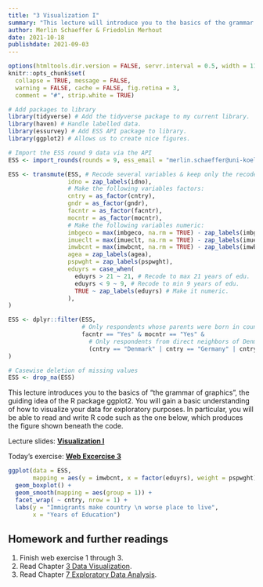 ```yaml
---
title: "3 Visualization I"
summary: "This lecture will introduce you to the basics of the grammar of graphics and ggplot2."
author: Merlin Schaeffer & Friedolin Merhout
date: 2021-10-18
publishdate: 2021-09-03
---
```


```r
options(htmltools.dir.version = FALSE, servr.interval = 0.5, width = 115, digits = 2)
knitr::opts_chunk$set(
  collapse = TRUE, message = FALSE, 
  warning = FALSE, cache = FALSE, fig.retina = 3,
  comment = "#", strip.white = TRUE)

# Add packages to library
library(tidyverse) # Add the tidyverse package to my current library.
library(haven) # Handle labelled data.
library(essurvey) # Add ESS API package to library.
library(ggplot2) # Allows us to create nice figures.

# Import the ESS round 9 data via the API
ESS <- import_rounds(rounds = 9, ess_email = "merlin.schaeffer@uni-koeln.de", format = "spss")

ESS <- transmute(ESS, # Recode several variables & keep only the recoded ones (i.e., transmute vs mutate). #<<
                 idno = zap_labels(idno),
                 # Make the following variables factors:
                 cntry = as_factor(cntry), 
                 gndr = as_factor(gndr),
                 facntr = as_factor(facntr),
                 mocntr = as_factor(mocntr),
                 # Make the following variables numeric:
                 imbgeco = max(imbgeco, na.rm = TRUE) - zap_labels(imbgeco), # Also turn scale around.
                 imueclt = max(imueclt, na.rm = TRUE) - zap_labels(imueclt), # Also turn scale around.
                 imwbcnt = max(imwbcnt, na.rm = TRUE) - zap_labels(imwbcnt), # Also turn scale around.
                 agea = zap_labels(agea),
                 pspwght = zap_labels(pspwght),
                 eduyrs = case_when(
                   eduyrs > 21 ~ 21, # Recode to max 21 years of edu.
                   eduyrs < 9 ~ 9, # Recode to min 9 years of edu.
                   TRUE ~ zap_labels(eduyrs) # Make it numeric.
                 ),
)

ESS <- dplyr::filter(ESS,
                     # Only respondents whose parents were born in country of interview.
                     facntr == "Yes" & mocntr == "Yes" &
                       # Only respondents from direct neighbors of Denmark:
                       (cntry == "Denmark" | cntry == "Germany" | cntry == "Sweden" | cntry == "Norway")
)

# Casewise deletion of missing values
ESS <- drop_na(ESS)
```

This lecture introduces you to the basics of "the grammar of graphics", the guiding idea of the R package ggplot2. You will gain a basic understanding of how to visualize your data for exploratory purposes. In particular, you will be able to read and write R code such as the one below, which produces the figure shown beneath the code.

Lecture slides: [**Visualization I**](/3-Visualization-I/3-Visualization-I.html)

Today's exercise: [**Web Excercise 3**](/exercises/exercise3.html)

```r
ggplot(data = ESS, 
       mapping = aes(y = imwbcnt, x = factor(eduyrs), weight = pspwght)) +
  geom_boxplot() +
  geom_smooth(mapping = aes(group = 1)) +
  facet_wrap( ~ cntry, nrow = 1) + 
  labs(y = "Immigrants make country \n worse place to live", 
       x = "Years of Education")
```

## Homework and further readings
1. Finish web exercise 1 through 3.
2. Read Chapter [3 Data Visualization](http://r4ds.had.co.nz/data-visualisation.html).
3. Read Chapter [7 Exploratory Data Analysis](http://r4ds.had.co.nz/exploratory-data-analysis.html).

